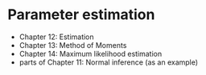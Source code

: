 # Parameter estimation

- Chapter 12: Estimation 
- Chapter 13: Method of Moments
- Chapter 14: Maximum likelihood estimation
- parts of Chapter 11: Normal inference (as an example)
